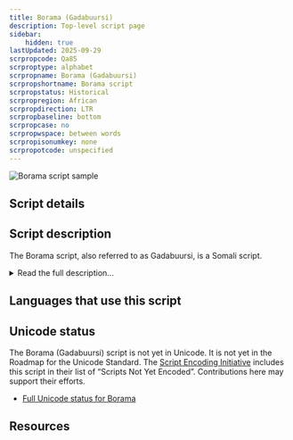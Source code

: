 ```yaml
---
title: Borama (Gadabuursi)
description: Top-level script page
sidebar:
    hidden: true
lastUpdated: 2025-09-29
scrpropcode: Qa85
scrproptype: alphabet
scrpropname: Borama (Gadabuursi)
scrpropshortname: Borama script
scrpropstatus: Historical
scrpropregion: African
scrpropdirection: LTR
scrpropbaseline: bottom
scrpropcase: no
scrpropwspace: between words
scrpropisonumkey: none
scrpropotcode: unspecified
---
```



![Borama script sample](../images/qa85-sample.jpg "Detail from Somali poem in Borama script")

## Script details

<ScriptDetails />

## Script description

The Borama script, also referred to as Gadabuursi, is a Somali script.

<details>
<summary>Read the full description...</summary>It was designed in 1933 by Sheikh Abdurahman Sheikh Nuur from the Gadabuursi clan in the Borama region of Northern Somalia.  The script was used by only a small group of associates of the Sheikh in Borama.

The alphabet includes 20 consonants and 7 vowels.

_This script is not currently recognized by the [ISO 15924 standard](http://www.unicode.org/iso15924/), but is included in ScriptSource for research purposes. If you have any information on this script, please add the information to this site. Your contributions can be a great help in refining and expanding the ISO 15924 standard. The [Script Encoding Initiative](https://sei.berkeley.edu/) is working to support the inclusion of this script in the standard, and contributions here will support their efforts._
</details>

## Languages that use this script

<WsList script='Qa85' wsMax='5' />

## Unicode status

The Borama (Gadabuursi) script is not yet in Unicode. It is not yet in the Roadmap for the Unicode Standard. The [Script Encoding Initiative](https://sei.berkeley.edu/) includes this script in their list of “Scripts Not Yet Encoded”. Contributions here may support their efforts.

- [Full Unicode status for Borama](/scrlang/unicode/qa85-unicode)



## Resources

<ScriptResources detailSummary='seemore' />

